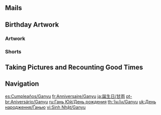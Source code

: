 {{Birthday Intro}}

==Mails==
{{Mails by Category Table|Ganyu Birthday Mails|noheader=1}}

==Birthday Artwork==
===Artwork===
{{Artwork by Category Table
|Character Birthday Artwork
|category = Ganyu Birthday Artwork
|header = Ganyu's Birthday Artwork
}}

===Shorts===
{{Artwork by Category Table
|Character Shorts
|category = Ganyu Birthday Artwork
|header = Ganyu's Birthday Shorts
}}

==Taking Pictures and Recounting Good Times==
{{Transclude|Taking Pictures and Recounting Good Times/Ganyu|Stories|main=1|top=1}}

==Navigation==
{{Character Navbox|Birthday}}

[[es:Cumpleaños/Ganyu]]
[[fr:Anniversaire/Ganyu]]
[[ja:誕生日/甘雨]]
[[pt-br:Aniversário/Ganyu]]
[[ru:Гань Юй/День рождения]]
[[th:วันเกิด/Ganyu]]
[[uk:День народження/Ґанью]]
[[vi:Sinh Nhật/Ganyu]]